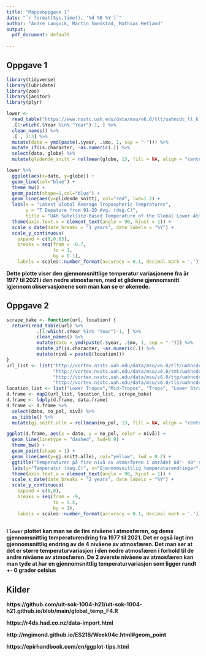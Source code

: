 ```yaml
---
title: "Mappeoppgave 1"
date: "`r format(Sys.time(), '%d %B %Y')`"
author: "Andre Langvik, Martin Smedstad, Mathias Hetland"
output: 
  pdf_document: default
  
---
```


## Oppgave 1
```r
library(tidyverse)
library(lubridate)
library(zoo)
library(janitor)
library(plyr)
```


```r
lower <- 
  read_table("https://www.nsstc.uah.edu/data/msu/v6.0/tlt/uahncdc_lt_6.0.txt") %>% 
  .[1:which(.$Year %in% "Year")-1, ] %>% 
  clean_names() %>% 
  .[ , 1:3] %>%  
  mutate(dato = ymd(paste(.$year, .$mo, 1, sep = "-"))) %>% 
  mutate_if(is.character, ~as.numeric(.)) %>% 
  select(dato, globe) %>% 
  mutate(glidende_snitt = rollmean(globe, 13, fill = NA, align = "center"))
```


```r
lower %>% 
  ggplot(aes(x=dato, y=globe)) + 
  geom_line(col="blue") + 
  theme_bw() +
  geom_point(shape=1,col="blue") +
  geom_line(aes(y=glidende_snitt), col="red", lwd=1.2) + 
  labs(x = "Latest Global Average Tropospheric Tempratures", 
       y = "T Depature from 91-20 Avg. (deg.C)", 
       title = "UAH Satellite-Based Temperature of the Global Lower Atmosphere (Version 6.0)") + 
  theme(axis.text.x = element_text(angle = 90, hjust = 1)) +
  scale_x_date(date_breaks = "1 years", date_labels = "%Y") + 
  scale_y_continuous( 
    expand = c(0,0.03), 
    breaks = seq(from = -0.7,
                 to = 1,
                 by = 0.1), 
    labels = scales::number_format(accuracy = 0.1, decimal.mark = '.'))

```

**Dette plotte viser den gjennomsnittlige temperatur variasjonene fra år 1977 til 2021 i den nedre atmosfæren, med et glidene gjennomsnitt igjennom observasjonene som man kan se er økenede.**


## Oppgave 2
```r
scrape_bake <- function(url, location) {
  return(read_table(url) %>% 
           .[1:which(.$Year %in% "Year")-1, ] %>% 
           clean_names() %>% 
           mutate(dato = ymd(paste(.$year, .$mo, 1, sep = "-"))) %>% 
           mutate_if(is.character, ~as.numeric(.)) %>% 
           mutate(nivå = paste0(location)))
}
url_list <- list("http://vortex.nsstc.uah.edu/data/msu/v6.0/tlt/uahncdc_lt_6.0.txt",
                 "http://vortex.nsstc.uah.edu/data/msu/v6.0/tmt/uahncdc_mt_6.0.txt",
                 "http://vortex.nsstc.uah.edu/data/msu/v6.0/ttp/uahncdc_tp_6.0.txt",
                 "http://vortex.nsstc.uah.edu/data/msu/v6.0/tls/uahncdc_ls_6.0.txt")
location_list <- list("Lower Tropos","Mid-Tropos", "Tropo", "Lower Stratos")
d.frame <- map2(url_list, location_list, scrape_bake)
d.frame <- ldply(d.frame, data.frame)
d.frame <- d.frame %>%  
  select(dato, no_pol, nivå) %>% 
  as_tibble() %>% 
  mutate(gj.snitt.alle = rollmean(no_pol, 13, fill = NA, align = "center"))
```


```r
ggplot(d.frame, aes(x = dato, y = no_pol, color = nivå)) + 
  geom_line(linetype = "dashed", lwd=0.9) + 
  theme_bw() + 
  geom_point(shape = 1) + 
  geom_line(aes(y=gj.snitt.alle), col="yellow", lwd = 0.2) + 
  ggtitle("Temperaturen på fire nivå av atmosfæren i området 60°- 90° nord \n med gjennomsnitt ") + 
  labs(y="Temperatur (deg.C)", x="Gjennomsnittlig temperaturendringer") +
  theme(axis.text.x = element_text(angle = 90, hjust = 1)) +
  scale_x_date(date_breaks = "2 years", date_labels = "%Y") + 
  scale_y_continuous( 
    expand = c(0,0), 
    breaks = seq(from = -9,
                 to = 9.5,
                 by = 1), 
    labels = scales::number_format(accuracy = 0.1, decimal.mark = '.'))
  
```
**I `lower` plottet kan man se de fire nivåene i atmosfæren, og dems gjennomsnittlig temperaturendring fra 1977 til 2021. Det er også lagt inn gjennomsnittlig endring av de 4 nivåene av atmosfæren. Det man ser at det er større temperaturvariasjon i den nedre atmosfæren i forhold til de andre nivåene av atmosfæren. De 2 øverste nivåene av atmosfæren kan man tyde at har en gjennomsnittlig temperaturvariasjon som ligger rundt +- 0 grader celsius**


## **Kilder**

**https://github.com/uit-sok-1004-h21/uit-sok-1004-h21.github.io/blob/main/global_temp_F4.R**

**https://r4ds.had.co.nz/data-import.html**

**http://mgimond.github.io/ES218/Week04c.html#geom_point**

**https://epirhandbook.com/en/ggplot-tips.html**


